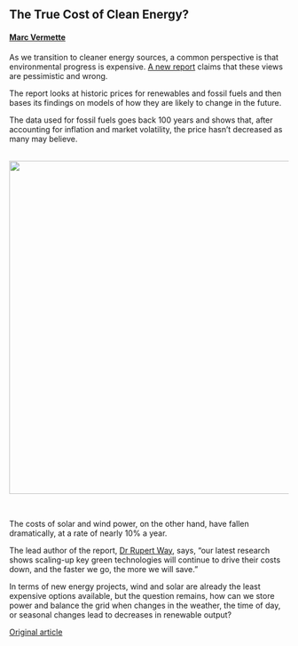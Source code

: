 ## The True Cost of Clean Energy?

#### [Marc Vermette](https://ca.linkedin.com/in/marc-vermette)

As we transition to cleaner energy sources, a common perspective is that environmental progress is expensive. [A new report](https://www.cell.com/joule/fulltext/S2542-4351(22)00410-X) claims that these views are pessimistic and wrong.

The report looks at historic prices for renewables and fossil fuels and then bases its findings on models of how they are likely to change in the future.

The data used for fossil fuels goes back 100 years and shows that, after accounting for inflation and market volatility, the price hasn't decreased as many may believe.

<br>
<center>
![](https://cdn.pixabay.com/photo/2021/01/09/20/14/solar-5903373_960_720.jpg){width=600px}
</center>
<br>

The costs of solar and wind power, on the other hand, have fallen dramatically, at a rate of nearly 10% a year.

The lead author of the report, [Dr Rupert Way](https://www.inet.ox.ac.uk/people/rupert-way/), says, "our latest research shows scaling-up key green technologies will continue to drive their costs down, and the faster we go, the more we will save." 

In terms of new energy projects, wind and solar are already the least expensive options available, but the question remains, how can we store power and balance the grid when changes in the weather, the time of day, or seasonal changes lead to decreases in renewable output?

[Original article](https://www.bbc.com/news/science-environment-62892013)
